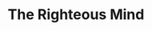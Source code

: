 ---
title: "The Righteous Mind"
bookCover: "/assets/book-covers/the-righteous-mind.jpg"
bookAuthor: "Jonathan Haidt"
rating: 9
done: false
tags: []
summary: false
detailedNotes: false
amazonLink: ""
amazonAffiliateLink: ""
---